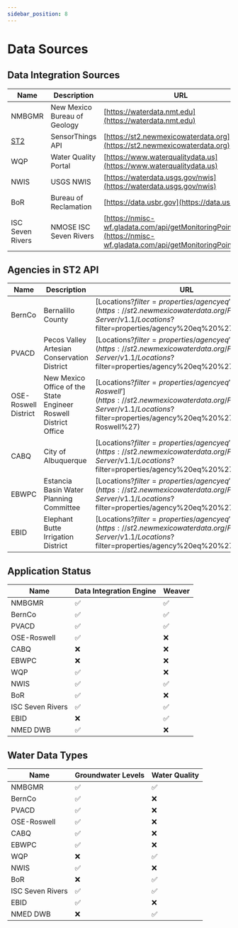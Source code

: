 ```yaml
---
sidebar_position: 8
---
```


# Data Sources

## Data Integration Sources
| Name                        | Description                  | URL                                                                                                                    |
|-----------------------------|------------------------------|------------------------------------------------------------------------------------------------------------------------|
| NMBGMR                      | New Mexico Bureau of Geology | [https://waterdata.nmt.edu](https://waterdata.nmt.edu)                                                                 |
| [ST2](#agencies-in-st2-api) | SensorThings API             | [https://st2.newmexicowaterdata.org](https://st2.newmexicowaterdata.org)                                               |
| WQP                         | Water Quality Portal         | [https://www.waterqualitydata.us](https://www.waterqualitydata.us)                                                     |
| NWIS                        | USGS NWIS                    | [https://waterdata.usgs.gov/nwis](https://waterdata.usgs.gov/nwis)                                                     |
| BoR                         | Bureau of Reclamation        | [https://data.usbr.gov](https://data.usbr.gov)                                                                         |
| ISC Seven Rivers            | NMOSE ISC Seven Rivers       | [https://nmisc-wf.gladata.com/api/getMonitoringPoints.ashx](https://nmisc-wf.gladata.com/api/getMonitoringPoints.ashx) |


## Agencies in ST2 API
| Name                 | Description                                                     | URL                                                                                                                                                                       |
|----------------------|-----------------------------------------------------------------|---------------------------------------------------------------------------------------------------------------------------------------------------------------------------|
| BernCo               | Bernalillo County                                               | [Locations?$filter=properties/agency eq 'BernCo'](https://st2.newmexicowaterdata.org/FROST-Server/v1.1/Locations?$filter=properties/agency%20eq%20%27BernCo%27)           |
| PVACD                | Pecos Valley Artesian Conservation District                     | [Locations?$filter=properties/agency eq 'PVACD'](https://st2.newmexicowaterdata.org/FROST-Server/v1.1/Locations?$filter=properties/agency%20eq%20%27PVACD%27)             |
| OSE-Roswell District | New Mexico Office of the State Engineer Roswell District Office | [Locations?$filter=properties/agency eq 'OSE-Roswell'](https://st2.newmexicowaterdata.org/FROST-Server/v1.1/Locations?$filter=properties/agency%20eq%20%27OSE-Roswell%27) |
| CABQ                 | City of Albuquerque                                             | [Locations?$filter=properties/agency eq 'CABQ'](https://st2.newmexicowaterdata.org/FROST-Server/v1.1/Locations?$filter=properties/agency%20eq%20%27CABQ%27)               |
| EBWPC                | Estancia Basin Water Planning Committee                         | [Locations?$filter=properties/agency eq 'EBWPC'](https://st2.newmexicowaterdata.org/FROST-Server/v1.1/Locations?$filter=properties/agency%20eq%20%27EBWPC%27)             |
| EBID                 | Elephant Butte Irrigation District                              | [Locations?$filter=properties/agency eq 'EBID'](https://st2.newmexicowaterdata.org/FROST-Server/v1.1/Locations?$filter=properties/agency%20eq%20%27EBID%27)               |

## Application Status
| Name             | Data Integration Engine | Weaver             |
|------------------|-------------------------|--------------------|
| NMBGMR           | :white_check_mark:      | :white_check_mark: |
| BernCo           | :white_check_mark:      | :white_check_mark: |
| PVACD            | :white_check_mark:      | :white_check_mark: |
| OSE-Roswell      | :white_check_mark:      | :x:                |
| CABQ             | :x:                     | :x:                |
| EBWPC            | :x:                     | :x:                |
| WQP              | :white_check_mark:      | :x:                |
| NWIS             | :white_check_mark:      | :white_check_mark: |
| BoR              | :white_check_mark:      | :x:                |
| ISC Seven Rivers | :white_check_mark:      | :white_check_mark: |
| EBID             | :x:                     | :white_check_mark: |
| NMED DWB         | :white_check_mark:      | :x:                |


## Water Data Types
| Name             | Groundwater Levels | Water Quality      |
|------------------|--------------------|--------------------|
| NMBGMR           | :white_check_mark: | :white_check_mark: |
| BernCo           | :white_check_mark: | :x:                |
| PVACD            | :white_check_mark: | :x:                |
| OSE-Roswell      | :white_check_mark: | :x:                |
| CABQ             | :white_check_mark: | :x:                |
| EBWPC            | :white_check_mark: | :x:                |
| WQP              | :x:                | :white_check_mark: |
| NWIS             | :white_check_mark: | :x:                |
| BoR              | :x:                | :white_check_mark: |
| ISC Seven Rivers | :white_check_mark: | :white_check_mark: |
| EBID             | :white_check_mark: | :x:                |
| NMED DWB         | :x:                | :white_check_mark: |
